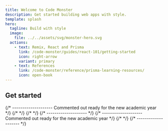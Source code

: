 ```yaml
---
title: Welcome to Code Monster
description: Get started building web apps with style.
template: splash
hero:
  tagline: Build with style
  image:
    file: ../../assets/svg/monster-hero.svg
  actions:
    - text: Remix, React and Prisma
      link: /code-monster/guides/react-101/getting-started
      icon: right-arrow
      variant: primary
    - text: References
      link: /code-monster/reference/prisma-learning-resources/
      icon: open-book
---
```



## Get started

<CardGrid>
  {/* -------------------- Commented out ready for the new academic year */}
  {/* <LinkCard
    href="/code-monster/guides/programming/harmony-music/client-brief"
    title="Harmony Music Academy"
    description="Build a sign-up page for an online music teaching service using vanilla JavaScript."
  /> */}
  {/* <LinkCard
    href="/code-monster/guides/epic-news/project-setup"
    title="Epic News"
    description="Build a modern web app from the ground up using Remix, a cutting edge framework"
  /> */}
  {/* -------------------- */}
  <LinkCard
    href="/code-monster/guides/gamelog/getting-started"
    title="GameLog"
    description="Learn how to use Remix, TailwindCSS and Prisma to build a full-stack web app."
  />
  <LinkCard
    href="/code-monster/guides/react-native/what-is-react-native"
    title="React Native"
    description="Build mobile apps using JavaScript and React."
  />
  <LinkCard
    href="/code-monster/guides/react-101/getting-started"
    title="React 101"
    description="Learn the basics of React and how to build a simple but interactive UI."
  />
  {/* -------------------- Commented out ready for the new academic year */}
  {/* <LinkCard
    href="/code-monster/guides/svelte/getting-started"
    title="Svelte"
    description="An alternative modern web framework that makes building apps simple and fun."
  /> */}
  {/* -------------------- */}
  <LinkCard
    href="/code-monster/reference/css-styling"
    title="Learning Resources"
    description="A collection of resources to help you get started with Prisma and Remix"
  />
</CardGrid>

